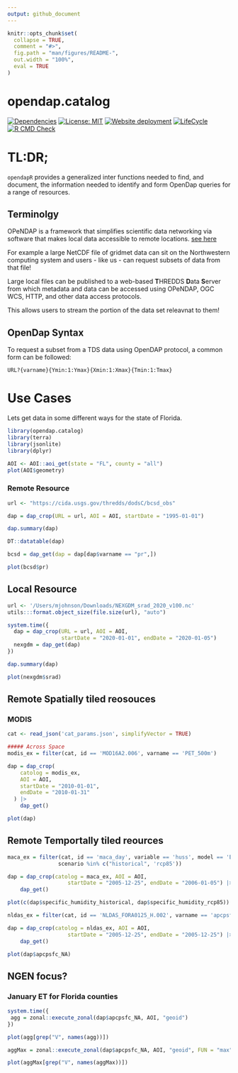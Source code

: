 ```yaml
---
output: github_document
---
```


<!-- README.md is generated from README.Rmd. Please edit that file -->

```r
knitr::opts_chunk$set(
  collapse = TRUE,
  comment = "#>",
  fig.path = "man/figures/README-",
  out.width = "100%",
  eval = TRUE
)
```

# opendap.catalog

<!-- badges: start -->
[![Dependencies](https://img.shields.io/badge/dependencies-8/32-orange?style=flat)](#)
[![License: MIT](https://img.shields.io/badge/License-MIT-yellow.svg)](https://choosealicense.com/licenses/mit/)
[![Website deployment](https://github.com/mikejohnson51/opendap.catalog/actions/workflows/pkgdown.yaml/badge.svg)](https://github.com/mikejohnson51/opendap.catalog/actions/workflows/pkgdown.yaml)
[![LifeCycle](man/figures/lifecycle/lifecycle-experimental.svg)](https://lifecycle.r-lib.org/articles/stages.html#experimental)
[![R CMD Check](https://github.com/mikejohnson51/opendap.catalog/actions/workflows/R-CMD-check.yaml/badge.svg)](https://github.com/mikejohnson51/opendap.catalog/actions/workflows/R-CMD-check.yaml)
<!-- badges: end -->

# TL:DR;

`opendapR` provides a generalized inter functions needed to find, and document, the information needed to identify and form OpenDap queries for a range of resources.

## Terminolgy

OPeNDAP is a framework that simplifies scientific data networking via software that makes local data accessible to remote locations. [see here](https://www.opendap.org)

For example a large NetCDF file of gridmet data can sit on the Northwestern computing system and users - like us - can request subsets of data from that file!

Large local files can be published to a web-based **T**HREDDS **D**ata **S**erver from which metadata and data can be accessed using OPeNDAP, OGC WCS, HTTP, and other data access protocols.

This allows users to stream the portion of the data set releavnat to them!

## OpenDap Syntax

To request a subset from a TDS data using OpenDAP protocol, a common form can be followed:

```
URL?{varname}{Ymin:1:Ymax}{Xmin:1:Xmax}{Tmin:1:Tmax}
```

# Use Cases

Lets get data in some different ways for the state of Florida.

```r
library(opendap.catalog)
library(terra)
library(jsonlite)
library(dplyr)

AOI <- AOI::aoi_get(state = "FL", county = "all")
plot(AOI$geometry)
```      

### Remote Resource

```r
url <- "https://cida.usgs.gov/thredds/dodsC/bcsd_obs"

dap = dap_crop(URL = url, AOI = AOI, startDate = "1995-01-01")

dap.summary(dap)

DT::datatable(dap)
```

```r
bcsd = dap_get(dap = dap[dap$varname == "pr",])

plot(bcsd$pr)
```

## Local Resource

```r
url <- '/Users/mjohnson/Downloads/NEXGDM_srad_2020_v100.nc'
utils:::format.object_size(file.size(url), "auto")

system.time({
  dap = dap_crop(URL = url, AOI = AOI, 
                 startDate = "2020-01-01", endDate = "2020-01-05")
  nexgdm = dap_get(dap)
})

dap.summary(dap)

plot(nexgdm$srad)
```

## Remote Spatially tiled reosouces
### MODIS 

```r
cat <- read_json('cat_params.json', simplifyVector = TRUE)

##### Across Space
modis_ex = filter(cat, id == 'MOD16A2.006', varname == 'PET_500m')

dap = dap_crop(
    catolog = modis_ex,
    AOI = AOI,
    startDate = "2010-01-01",
    endDate = "2010-01-31"
  ) |>
    dap_get()

plot(dap)
```

## Remote Temportally tiled reources

```r
maca_ex = filter(cat, id == 'maca_day', variable == 'huss', model == 'BNU-ESM',
                scenario %in% c("historical", 'rcp85')) 

dap = dap_crop(catolog = maca_ex, AOI = AOI, 
                   startDate = "2005-12-25", endDate = "2006-01-05") |> 
    dap_get()

plot(c(dap$specific_humidity_historical, dap$specific_humidity_rcp85))
```

```r
nldas_ex = filter(cat, id == 'NLDAS_FORA0125_H.002', varname == 'apcpsfc') 

dap = dap_crop(catolog = nldas_ex, AOI = AOI, 
                   startDate = "2005-12-25", endDate = "2005-12-25") |> 
    dap_get()

plot(dap$apcpsfc_NA)
```

## NGEN focus?
### January ET for Florida counties

```r
system.time({
 agg = zonal::execute_zonal(dap$apcpsfc_NA, AOI, "geoid")
})

plot(agg[grep("V", names(agg))])

aggMax = zonal::execute_zonal(dap$apcpsfc_NA, AOI, "geoid", FUN = "max")

plot(aggMax[grep("V", names(aggMax))])

```

